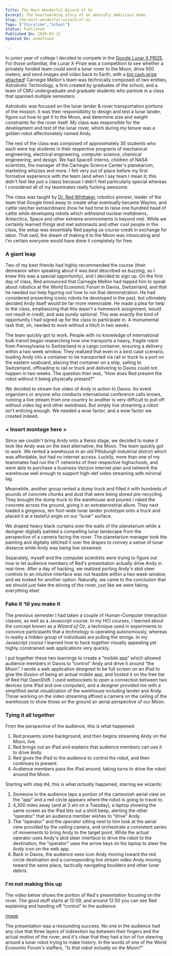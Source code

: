 ```yaml
---
Title: The Most Wonderful Wizard of Oz
Excerpt: The heartwarming story of an absurdly ambitious demo.
Slug: the-most-wonderful-wizard-of-oz
Tags: ["Storytime","School"]
Status: Published
Published On: 2020-03-15
Updated On: undefined

---
```


In junior year of college I decided to compete in the [Google Lunar X PRIZE](https://www.xprize.org/prizes/google-lunar). For those unfamiliar, the Lunar X-Prize was a competition to see whether a privately funded team could send a lunar rover to the Moon, drive 500 meters, and send images and video back to Earth, with a [big cash prize attached](https://www.cs.cmu.edu/news/google-lunar-x-prize-awards-1-million-astrobotic)! Carnegie Mellon's team was technically composed of two entities, Astrobotic Technology, a firm created by graduates of the school, and a team of CMU undergraduate and graduate students who partook in a class that spanned multiple semesters.


Astrobotic was focused on the lunar lander & rover transportation portions of the mission. It was their responsibility to design and test a lunar lander, figure out how to get it to the Moon, and determine size and weight constraints for the rover itself. My class was responsible for the development and test of the lunar rover, which during my tenure was a golden robot affectionately named Andy.


The rest of the class was composed of approximately 30 students who each were top students in their respective programs of mechanical engineering, electrical engineering, computer science, chemical engineering, and design. We had SpaceX interns, children of NASA scientists, the manager of the Carnegie Science Center's planetarium, marketing whizzes and more. I felt very out of place before my first formative experience with the team (and when I say team I mean it; this didn't feel like _just_ a class) because I didn't feel particularly special whereas I considered all of my teammates really fucking awesome.


The class was taught by [Dr. Red Whittaker](https://en.wikipedia.org/wiki/Red_Whittaker), robotics pioneer, leader of the team that Google hired away to create what eventually became Waymo, and cattle rancher extraordinaire (how he had time to raise one hundred head of cattle while developing robots which withstand nuclear meltdowns, Antarctica, Space and other extreme environments is beyond me). While we certainly learned things and met astronauts and other cool people in the class, the setup was essentially Red paying us course credit in exchange for labor. That said, the dream of making it to the Moon was intoxicating and I'm certain everyone would have done it completely for free.


### **A giant leap**


Two of my best friends had highly recommended the course (their demeanor when speaking about it was best described as _buzzing_, so I knew this was a special opportunity), and I decided to sign up. On the first day of class, Red announced that Carnegie Mellon had tapped him to speak about robotics at the World Economic Forum in Davos, Switzerland, and that he needed our help figuring out how to run that demonstration. He had considered presenting iconic robots he developed in the past, but ultimately decided Andy itself would be far more memorable. He made a plea for help to the class, emphasizing that this wasn't a homework assignment, would not result in credit, and was purely optional. This was exactly the kind of opportunity I had signed up for the class to participate in. A monumental task that, oh, needed to work without a hitch in _two weeks_.


The team quickly got to work. People with no knowledge of international bulk transit began researching how one transports a heavy, fragile robot from Pennsylvania to Switzerland in a cargo container, ensuring a delivery within a two week window. They realized that even in a best case scenario, loading Andy into a container to be transported via rail or truck to a port on the eastern seaboard, placing that container on a ship, sailing to Switzerland, offloading to rail or truck and delivering to Davos could not happen in two weeks. The question then was, “How does Red present the robot without it being physically present?”


We decided to stream live video of Andy in action to Davos. As event organizers or anyone who conducts international conference calls knows, running a live stream from one country to another is very difficult to pull off without video lag and other weirdness. But simply live streaming a robot isn't enticing enough. We needed a wow factor, and a wow factor we created indeed.


### **< Insert montage here >**


Since we couldn't bring Andy onto a Swiss stage, we decided to make it look like Andy was on the best alternative, the Moon. The team quickly got to work. We rented a warehouse in an old Pittsburgh industrial district which was affordable, but had no internet access. Luckily, more than one of my teammates had run the IT networks of their respective highschools, and were able to purchase a business Verizon internet plan and network the warehouse well enough to support high-def video streaming with minimal lag.


Meanwhile, another group rented a dump truck and filled it with hundreds of pounds of concrete chunks and dust that were being stored pre-recycling. They brought the dump truck to the warehouse and poured / raked the concrete across the ground, giving it an extraterrestrial allure. They next loaded a gorgeous, ten foot-wide lunar lander prototype onto a truck and placed it at a tasteful angle on our “lunar” surface.


We draped heavy black curtains over the walls of the planetarium while a designer digitally painted a compelling lunar landscape from the perspective of a camera facing the rover. The planetarium manager took the painting and digitally stitched it over the drapes to convey a sense of lunar distance while Andy was being live streamed.


Separately, myself and the computer scientists were trying to figure out how to let audience members of Red's presentation actually drive Andy in real-time. After a day of hacking, we realized porting Andy's skid steer controls to an intuitive interface was not feasible within a two week window, and we looked for another option. Naturally, we came to the conclusion that we should just fake the driving of the rover, just like we were faking everything else!


### **Fake it ‘til you make it**


The previous semester I had taken a couple of Human-Computer Interaction classes, as well as a Javascript course. In my HCI courses, I learned about the concept known as a _Wizard of Oz_, a technique used in experiments to convince participants that a technology is operating autonomously, whereas in reality a hidden group of individuals are pulling the strings. In my Javascript course I learned how to hack together visually appealing yet highly constrained web applications very quickly.


I put together these two learnings to create a “mobile app” which allowed audience members in Davos to “control” Andy and drive it around “the Moon”. I wrote a web application designed to be full screen on an iPad to give the illusion of being an actual mobile app, and hosted it on the free tier of Red Hat OpenShift. I used websockets to open a connection between two devices (one iPad and one computer), and a designer provided me with a simplified aerial visualization of the warehouse including lander and Andy. Those working on the video streaming affixed a camera on the ceiling of the warehouse to show those on the ground an aerial perspective of our Moon.


### **Tying it all together**


From the perspective of the audience, this is what happened:

1. Red presents some background, and then begins streaming Andy on the Moon, live.
2. Red brings out an iPad and explains that audience members can use it to drive Andy.
3. Red gives the iPad to the audience to control the robot, and then continues to present.
4. Audience members pass the iPad around, taking turns to drive the robot around the Moon.

Starting with step #4, this is what _actually_ happened, starring we wizards:

1. Someone in the audience taps a portion of the cartoonish aerial view on the “app” and a red circle appears where the robot is going to travel to.
2. 4,300 miles away (and at 3 am on a Tuesday), a laptop showing the same screen as the iPad lets out a shrill beep, alerting the other “operator” that an audience member wishes to “drive” Andy.
3. The “operator” and the _operator_ sitting next to him look at the aerial view provided by the ceiling camera, and orchestrate a consistent series of movements to bring Andy to the target point. While the actual operator uses Andy's skid steer interface to drive the robot to the destination, the “operator” uses the arrow keys on his laptop to steer the Andy icon on the web app.
4. Back in Davos, the audience sees icon Andy moving toward the red circle destination and a corresponding live stream video Andy moving toward the same place, tactically navigating boulders and other lunar debris.

### **I'm not making this up**


The video below shows the portion of Red's presentation focusing on the rover. The good stuff starts at 12:09, and around 12:50 you can see Red explaining and handing off “control” to the audience.


[image](https://www.youtube.com/watch?v=7X4-jozFVFo&t=606s)


The presentation was a resounding success. No one in the audience had any clue that three layers of indirection lay between their fingers and the actual motion of the rover, and it's clear that they had a ton of fun steering around a lunar robot trying to make history. In the words of one of the World Economic Forum's staffers, _“Is that robot actually on the Moon?”_

